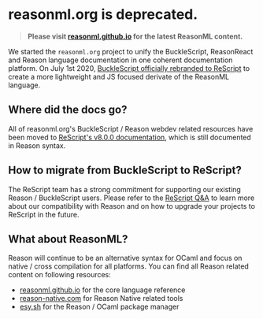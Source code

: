 # reasonml.org is deprecated.

> **Please visit [reasonml.github.io](https://reasonml.github.io/) for the latest ReasonML content.**

We started the `reasonml.org` project to unify the BuckleScript, ReasonReact and Reason language documentation in one coherent documentation platform. On July 1st 2020, [BuckleScript officially rebranded to ReScript](https://reasonml.org/blog/bucklescript-is-rebranding) to create a more lightweight and JS focused derivate of the ReasonML language. 

## Where did the docs go?

All of reasonml.org's BuckleScript / Reason webdev related resources have been moved to [ReScript's v8.0.0 documentation](https://rescript-lang.org/docs/v8.0.0), which is still documented in Reason syntax.

## How to migrate from BuckleScript to ReScript?

The ReScript team has a strong commitment for supporting our existing Reason / BuckleScript users. Please refer to the [ReScript Q&A](https://forum.rescript-lang.org/t/rescript-frequently-asked-questions/59) to learn more about our compatibility with Reason and on how to upgrade your projects to ReScript in the future.

## What about ReasonML?

Reason will continue to be an alternative syntax for OCaml and focus on native / cross compilation for all platforms.
You can find all Reason related content on following resources:

- [reasonml.github.io](https://reasonml.github.io/) for the core language reference
- [reason-native.com](https://reason-native.com/) for Reason Native related tools
- [esy.sh](https://esy.sh) for the Reason / OCaml package manager
